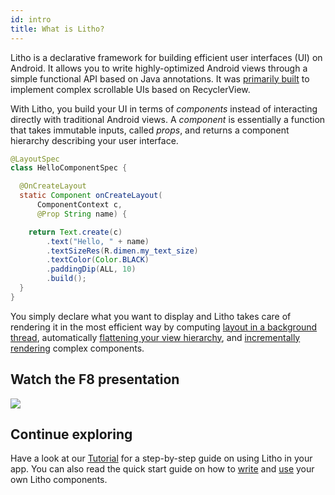 ```yaml
---
id: intro
title: What is Litho?
---
```


Litho is a declarative framework for building efficient user interfaces (UI) on
Android. It allows you to write highly-optimized Android views through a simple
functional API based on Java annotations. It was [primarily built](uses)
to implement complex scrollable UIs based on RecyclerView.

With Litho, you build your UI in terms of *components* instead of interacting
directly with traditional Android views. A *component* is essentially a
function that takes immutable inputs, called *props*, and returns a component
hierarchy describing your user interface.

```java
@LayoutSpec
class HelloComponentSpec {

  @OnCreateLayout
  static Component onCreateLayout(
      ComponentContext c,
      @Prop String name) {

    return Text.create(c)
        .text("Hello, " + name)
        .textSizeRes(R.dimen.my_text_size)
        .textColor(Color.BLACK)
        .paddingDip(ALL, 10)
        .build();
  }
}
```

You simply declare what you want to display and Litho takes care of rendering
it in the most efficient way by computing [layout in a background
thread](asynchronous-layout), automatically [flattening your view
hierarchy](view-flattening), and [incrementally
rendering](/docs/deep-dive/incremental-mount) complex components.

## Watch the F8 presentation

<a href="https://developers.facebook.com/videos/f8-2017/litho-a-declarative-framework-for-efficient-uis/" target="_blank">
  <img src={useBaseUrl("/images/f8-intro.png")} />
</a>

## Continue exploring

Have a look at our [Tutorial](tutorial) for a step-by-step guide on using
Litho in your app. You can also read the quick start guide on how to
[write](writing-components) and [use](using-components) your own
Litho components.
